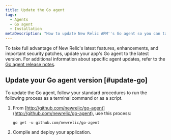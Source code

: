 ```yaml
---
title: Update the Go agent
tags:
  - Agents
  - Go agent
  - Installation
metaDescription: "How to update New Relic APM''s Go agent so you can take advantage of the latest features, enhancements, and important security patches."
---
```


To take full advantage of New Relic's latest features, enhancements, and important security patches, update your app's Go agent to the latest version. For additional information about specific agent updates, refer to the [Go agent release notes](/docs/release-notes/agent-release-notes/go-release-notes).

## Update your Go agent version [#update-go]

To update the Go agent, follow your standard procedures to run the following process as a terminal command or as a script.

1. From [http://github.com/newrelic/go-agent](http://github.com/newrelic/go-agent), use this process:

   ```
   go get -u github.com/newrelic/go-agent
   ```
2. Compile and deploy your application.
